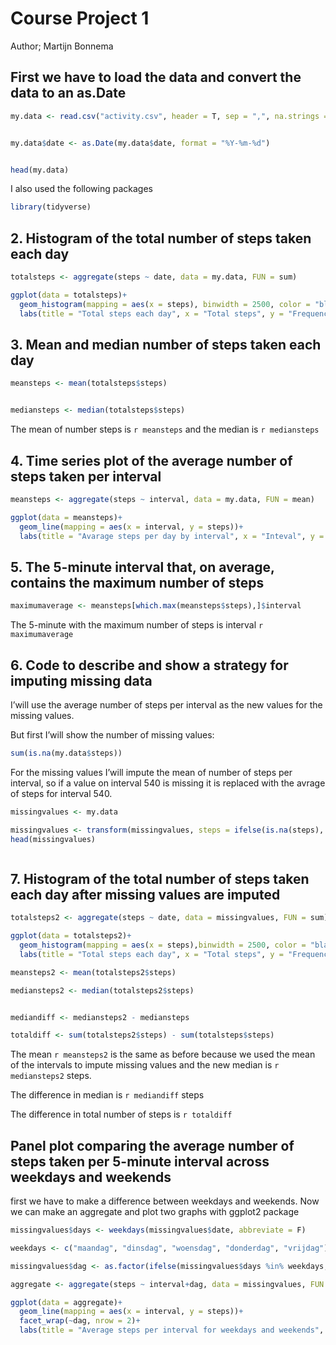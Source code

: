 # Course Project 1
Author; Martijn Bonnema

## First we have to load the data and convert the data to an as.Date

```{r}
my.data <- read.csv("activity.csv", header = T, sep = ",", na.strings = "NA")


my.data$date <- as.Date(my.data$date, format = "%Y-%m-%d")


head(my.data)

```

I also used the following packages

```{r}
library(tidyverse)

```


## 2. Histogram of the total number of steps taken each day

```{r}
totalsteps <- aggregate(steps ~ date, data = my.data, FUN = sum)

ggplot(data = totalsteps)+
  geom_histogram(mapping = aes(x = steps), binwidth = 2500, color = "black", fill = "red")+
  labs(title = "Total steps each day", x = "Total steps", y = "Frequency")
```


## 3. Mean and median number of steps taken each day


```{r}
meansteps <- mean(totalsteps$steps)


mediansteps <- median(totalsteps$steps)

```
The mean of number steps is `r meansteps` and the median is `r mediansteps`


## 4. Time series plot of the average number of steps taken per interval


```{r}
meansteps <- aggregate(steps ~ interval, data = my.data, FUN = mean)

ggplot(data = meansteps)+
  geom_line(mapping = aes(x = interval, y = steps))+
  labs(title = "Avarage steps per day by interval", x = "Inteval", y = "Number of steps")
```


## 5. The 5-minute interval that, on average, contains the maximum number of steps

```{r}

maximumaverage <- meansteps[which.max(meansteps$steps),]$interval

```

The 5-minute with the maximum number of steps is interval `r maximumaverage`

## 6. Code to describe and show a strategy for imputing missing data

I'will use the average number of steps per interval as the new values for the missing values.

But first I'will show the number of missing values:

```{r}
sum(is.na(my.data$steps))
```

For the missing values I'will impute the mean of number of steps per interval, so if a value on interval 540 is missing it is replaced with the avrage of steps for interval 540.

```{r}
missingvalues <- my.data

missingvalues <- transform(missingvalues, steps = ifelse(is.na(steps), ave(steps, interval, FUN = function(x) mean(x, na.rm = T)), steps))
head(missingvalues)



```

## 7. Histogram of the total number of steps taken each day after missing values are imputed

```{r}
totalsteps2 <- aggregate(steps ~ date, data = missingvalues, FUN = sum)

ggplot(data = totalsteps2)+
  geom_histogram(mapping = aes(x = steps),binwidth = 2500, color = "black", fill = "red")+
  labs(title = "Total steps each day", x = "Total steps", y = "Frequency")

meansteps2 <- mean(totalsteps2$steps)

mediansteps2 <- median(totalsteps2$steps)


mediandiff <- mediansteps2 - mediansteps

totaldiff <- sum(totalsteps2$steps) - sum(totalsteps$steps)
```

The mean `r meansteps2` is the same as before because we used the mean of the intervals to impute missing values and the new median is `r mediansteps2` steps.

The difference in median is `r mediandiff` steps

The difference in total number of steps is `r totaldiff` 

## Panel plot comparing the average number of steps taken per 5-minute interval across weekdays and weekends

first we have to make a difference between weekdays and weekends.
Now we can make an aggregate and plot two graphs with ggplot2 package

```{r}
missingvalues$days <- weekdays(missingvalues$date, abbreviate = F)

weekdays <- c("maandag", "dinsdag", "woensdag", "donderdag", "vrijdag")

missingvalues$dag <- as.factor(ifelse(missingvalues$days %in% weekdays, "weekdays", "weekend"))

aggregate <- aggregate(steps ~ interval+dag, data = missingvalues, FUN = mean)

ggplot(data = aggregate)+
  geom_line(mapping = aes(x = interval, y = steps))+
  facet_wrap(~dag, nrow = 2)+
  labs(title = "Average steps per interval for weekdays and weekends", x = "Interval" , y= "Steps")




```

